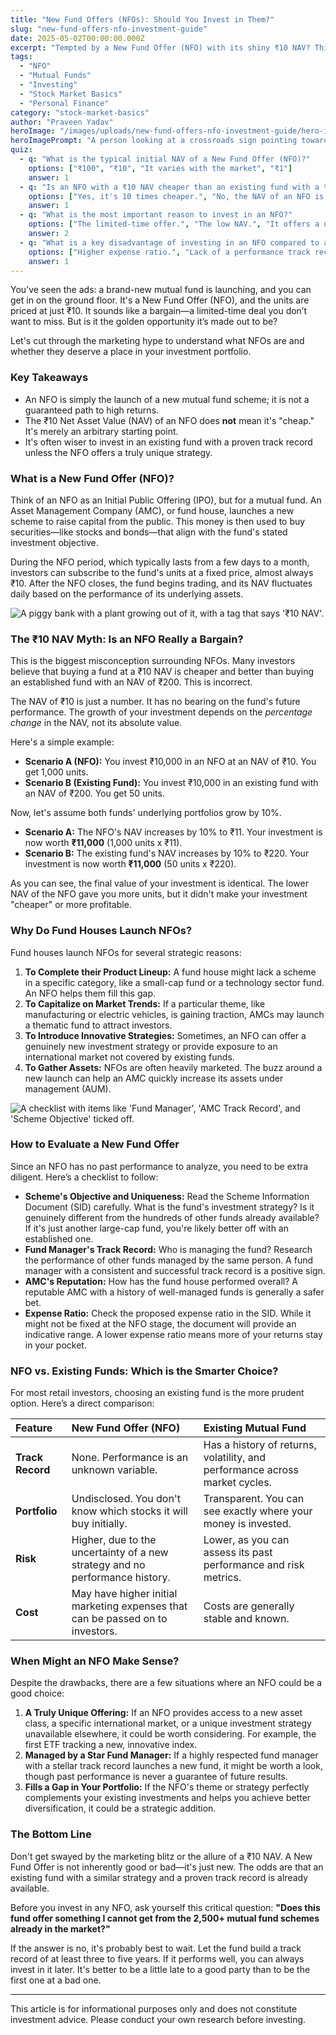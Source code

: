 ```yaml
---
title: "New Fund Offers (NFOs): Should You Invest in Them?"
slug: "new-fund-offers-nfo-investment-guide"
date: 2025-05-02T00:00:00.000Z
excerpt: "Tempted by a New Fund Offer (NFO) with its shiny ₹10 NAV? This guide debunks the 'cheap' NAV myth and explains how to decide if a new mutual fund is right for your portfolio."
tags:
  - "NFO"
  - "Mutual Funds"
  - "Investing"
  - "Stock Market Basics"
  - "Personal Finance"
category: "stock-market-basics"
author: "Praveen Yadav"
heroImage: "/images/uploads/new-fund-offers-nfo-investment-guide/hero-image.jpg"
heroImagePrompt: "A person looking at a crossroads sign pointing towards 'NFO' and 'Existing Fund', symbolizing an investment choice."
quiz:
  - q: "What is the typical initial NAV of a New Fund Offer (NFO)?"
    options: ["₹100", "₹10", "It varies with the market", "₹1"]
    answer: 1
  - q: "Is an NFO with a ₹10 NAV cheaper than an existing fund with a ₹100 NAV?"
    options: ["Yes, it's 10 times cheaper.", "No, the NAV of an NFO is just a starting point and doesn't indicate value.", "It depends on the fund manager.", "Yes, because you get more units."]
    answer: 1
  - q: "What is the most important reason to invest in an NFO?"
    options: ["The limited-time offer.", "The low NAV.", "It offers a unique investment strategy not available elsewhere.", "The marketing campaign is very convincing."]
    answer: 2
  - q: "What is a key disadvantage of investing in an NFO compared to an existing fund?"
    options: ["Higher expense ratio.", "Lack of a performance track record.", "They are always close-ended.", "They are not regulated by SEBI."]
    answer: 1
---
```


You’ve seen the ads: a brand-new mutual fund is launching, and you can get in on the ground floor. It's a New Fund Offer (NFO), and the units are priced at just ₹10. It sounds like a bargain—a limited-time deal you don’t want to miss. But is it the golden opportunity it’s made out to be?

Let's cut through the marketing hype to understand what NFOs are and whether they deserve a place in your investment portfolio.

### Key Takeaways
*   An NFO is simply the launch of a new mutual fund scheme; it is not a guaranteed path to high returns.
*   The ₹10 Net Asset Value (NAV) of an NFO does **not** mean it's "cheap." It's merely an arbitrary starting point.
*   It's often wiser to invest in an existing fund with a proven track record unless the NFO offers a truly unique strategy.

### What is a New Fund Offer (NFO)?

Think of an NFO as an Initial Public Offering (IPO), but for a mutual fund. An Asset Management Company (AMC), or fund house, launches a new scheme to raise capital from the public. This money is then used to buy securities—like stocks and bonds—that align with the fund's stated investment objective.

During the NFO period, which typically lasts from a few days to a month, investors can subscribe to the fund's units at a fixed price, almost always ₹10. After the NFO closes, the fund begins trading, and its NAV fluctuates daily based on the performance of its underlying assets.

![A piggy bank with a plant growing out of it, with a tag that says '₹10 NAV'.](/images/uploads/new-fund-offers-nfo-investment-guide/nfo-nav-myth.png)

### The ₹10 NAV Myth: Is an NFO Really a Bargain?

This is the biggest misconception surrounding NFOs. Many investors believe that buying a fund at a ₹10 NAV is cheaper and better than buying an established fund with an NAV of ₹200. This is incorrect.

The NAV of ₹10 is just a number. It has no bearing on the fund's future performance. The growth of your investment depends on the *percentage change* in the NAV, not its absolute value.

Here's a simple example:

*   **Scenario A (NFO):** You invest ₹10,000 in an NFO at an NAV of ₹10. You get 1,000 units.
*   **Scenario B (Existing Fund):** You invest ₹10,000 in an existing fund with an NAV of ₹200. You get 50 units.

Now, let's assume both funds' underlying portfolios grow by 10%.

*   **Scenario A:** The NFO's NAV increases by 10% to ₹11. Your investment is now worth **₹11,000** (1,000 units x ₹11).
*   **Scenario B:** The existing fund's NAV increases by 10% to ₹220. Your investment is now worth **₹11,000** (50 units x ₹220).

As you can see, the final value of your investment is identical. The lower NAV of the NFO gave you more units, but it didn't make your investment "cheaper" or more profitable.

### Why Do Fund Houses Launch NFOs?

Fund houses launch NFOs for several strategic reasons:

1.  **To Complete their Product Lineup:** A fund house might lack a scheme in a specific category, like a small-cap fund or a technology sector fund. An NFO helps them fill this gap.
2.  **To Capitalize on Market Trends:** If a particular theme, like manufacturing or electric vehicles, is gaining traction, AMCs may launch a thematic fund to attract investors.
3.  **To Introduce Innovative Strategies:** Sometimes, an NFO can offer a genuinely new investment strategy or provide exposure to an international market not covered by existing funds.
4.  **To Gather Assets:** NFOs are often heavily marketed. The buzz around a new launch can help an AMC quickly increase its assets under management (AUM).

![A checklist with items like 'Fund Manager', 'AMC Track Record', and 'Scheme Objective' ticked off.](/images/uploads/new-fund-offers-nfo-investment-guide/nfo-evaluation-checklist.png)

### How to Evaluate a New Fund Offer

Since an NFO has no past performance to analyze, you need to be extra diligent. Here’s a checklist to follow:

*   **Scheme's Objective and Uniqueness:** Read the Scheme Information Document (SID) carefully. What is the fund's investment strategy? Is it genuinely different from the hundreds of other funds already available? If it's just another large-cap fund, you're likely better off with an established one.
*   **Fund Manager's Track Record:** Who is managing the fund? Research the performance of other funds managed by the same person. A fund manager with a consistent and successful track record is a positive sign.
*   **AMC's Reputation:** How has the fund house performed overall? A reputable AMC with a history of well-managed funds is generally a safer bet.
*   **Expense Ratio:** Check the proposed expense ratio in the SID. While it might not be fixed at the NFO stage, the document will provide an indicative range. A lower expense ratio means more of your returns stay in your pocket.

### NFO vs. Existing Funds: Which is the Smarter Choice?

For most retail investors, choosing an existing fund is the more prudent option. Here’s a direct comparison:

| Feature | New Fund Offer (NFO) | Existing Mutual Fund |
| :--- | :--- | :--- |
| **Track Record** | None. Performance is an unknown variable. | Has a history of returns, volatility, and performance across market cycles. |
| **Portfolio** | Undisclosed. You don't know which stocks it will buy initially. | Transparent. You can see exactly where your money is invested. |
| **Risk** | Higher, due to the uncertainty of a new strategy and no performance history. | Lower, as you can assess its past performance and risk metrics. |
| **Cost** | May have higher initial marketing expenses that can be passed on to investors. | Costs are generally stable and known. |

### When Might an NFO Make Sense?

Despite the drawbacks, there are a few situations where an NFO could be a good choice:

1.  **A Truly Unique Offering:** If an NFO provides access to a new asset class, a specific international market, or a unique investment strategy unavailable elsewhere, it could be worth considering. For example, the first ETF tracking a new, innovative index.
2.  **Managed by a Star Fund Manager:** If a highly respected fund manager with a stellar track record launches a new fund, it might be worth a look, though past performance is never a guarantee of future results.
3.  **Fills a Gap in Your Portfolio:** If the NFO's theme or strategy perfectly complements your existing investments and helps you achieve better diversification, it could be a strategic addition.

### The Bottom Line

Don't get swayed by the marketing blitz or the allure of a ₹10 NAV. A New Fund Offer is not inherently good or bad—it's just new. The odds are that an existing fund with a similar strategy and a proven track record is already available.

Before you invest in any NFO, ask yourself this critical question: **"Does this fund offer something I cannot get from the 2,500+ mutual fund schemes already in the market?"**

If the answer is no, it's probably best to wait. Let the fund build a track record of at least three to five years. If it performs well, you can always invest in it later. It's better to be a little late to a good party than to be the first one at a bad one.

---
This article is for informational purposes only and does not constitute investment advice. Please conduct your own research before investing.